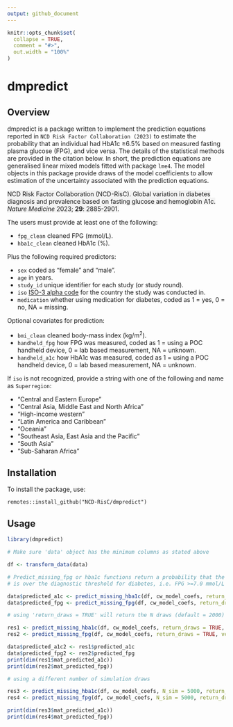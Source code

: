 ```yaml
---
output: github_document
---
```


<!-- README.md is generated from README.Rmd. Please edit that file -->


```r
knitr::opts_chunk$set(
  collapse = TRUE,
  comment = "#>",
  out.width = "100%"
)
```

# dmpredict

## Overview

dmpredict is a package written to implement the prediction equations reported in `NCD Risk Factor Collaboration (2023)` to estimate the probability that an individual had HbA1c ≥6.5% based on measured fasting plasma glucose (FPG), and vice versa. The details of the statistical methods are provided in the citation below. In short, the prediction equations are generalised linear mixed models fitted with package `lme4`. The model objects in this package provide draws of the model coefficients to allow estimation of the uncertainty associated with the prediction equations.

<span style = "background-color:#f3f3f3">NCD Risk Factor Collaboration (NCD-RisC). Global variation in diabetes diagnosis and prevalence based on fasting glucose and hemoglobin A1c. *Nature Medicine* 2023; **29**: 2885-2901.</span>

The users must provide  at least one of the following:

* `fpg_clean` cleaned FPG (mmol/L).
* `hba1c_clean` cleaned HbA1c (%).

Plus the following required predictors:

* `sex` coded as "female" and "male".
* `age` in years.
* `study_id` unique identifier for each study (or study round).
* `iso` [ISO-3 alpha code](https://en.wikipedia.org/wiki/ISO_3166-1_alpha-3) for the country the study was conducted in.
* `medication` whether using medication for diabetes, coded as 1 = yes, 0 = no, NA = missing.

Optional covariates for prediction:

* `bmi_clean` cleaned body-mass index (kg/m^2^).
* `handheld_fpg` how FPG was measured, coded as 1 = using a POC handheld device, 0 = lab based measurement, NA = unknown.
* `handheld_a1c` how HbA1c was measured, coded as 1 = using a POC handheld device, 0 = lab based measurement, NA = unknown.

If `iso` is not recognized, provide a string with one of the following and name as `Superregion`:

* "Central and Eastern Europe"
* "Central Asia, Middle East and North Africa"
* "High-income western"
* "Latin America and Caribbean"
* "Oceania"
* "Southeast Asia, East Asia and the Pacific"
* "South Asia"
* "Sub-Saharan Africa"

## Installation

To install the package, use:

`remotes::install_github("NCD-RisC/dmpredict")`

## Usage

```r
library(dmpredict)

# Make sure 'data' object has the minimum columns as stated above

df <- transform_data(data)

# Predict_missing_fpg or hba1c functions return a probability that the predicted biomarker
# is over the diagnostic threshold for diabetes, i.e. FPG >=7.0 mmol/L and HbA1c >=6.5%

data$predicted_a1c <- predict_missing_hba1c(df, cw_model_coefs, return_draws = FALSE, verbose = FALSE)
data$predicted_fpg <- predict_missing_fpg(df, cw_model_coefs, return_draws = FALSE, verbose = FALSE)

# using 'return_draws = TRUE' will return the N draws (default = 2000) of predictions in a matrix

res1 <- predict_missing_hba1c(df, cw_model_coefs, return_draws = TRUE, verbose = FALSE)
res2 <- predict_missing_fpg(df, cw_model_coefs, return_draws = TRUE, verbose = FALSE)

data$predicted_a1c2 <- res1$predicted_a1c
data$predicted_fpg2 <- res2$predicted_fpg
print(dim(res1$mat_predicted_a1c))
print(dim(res2$mat_predicted_fpg))

# using a different number of simulation draws

res3 <- predict_missing_hba1c(df, cw_model_coefs, N_sim = 5000, return_draws = TRUE, verbose = FALSE)
res4 <- predict_missing_fpg(df, cw_model_coefs, N_sim = 5000, return_draws = TRUE, verbose = FALSE)

print(dim(res3$mat_predicted_a1c))
print(dim(res4$mat_predicted_fpg))

```
